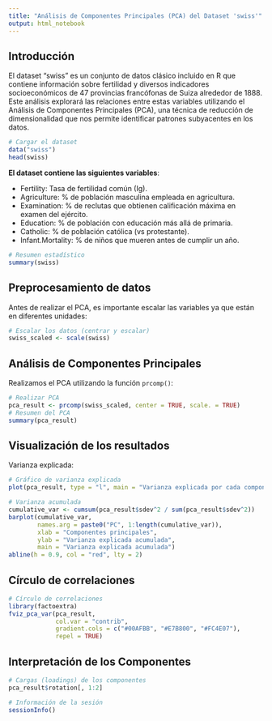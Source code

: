 ---
title: "Análisis de Componentes Principales (PCA) del Dataset 'swiss'"
output: html_notebook
---

## Introducción

El dataset "swiss" es un conjunto de datos clásico incluido en R que contiene información sobre fertilidad y diversos indicadores socioeconómicos de 47 provincias francófonas de Suiza alrededor de 1888. Este análisis explorará las relaciones entre estas variables utilizando el Análisis de Componentes Principales (PCA), una técnica de reducción de dimensionalidad que nos permite identificar patrones subyacentes en los datos.

```{r}
# Cargar el dataset
data("swiss")
head(swiss)
```

**El dataset contiene las siguientes variables**:

- Fertility: Tasa de fertilidad común (Ig).
- Agriculture: % de población masculina empleada en agricultura.
- Examination: % de reclutas que obtienen calificación máxima en examen del ejército.
- Education: % de población con educación más allá de primaria.
- Catholic: % de población católica (vs protestante).
- Infant.Mortality: % de niños que mueren antes de cumplir un año.

```{r echo=TRUE}
# Resumen estadístico
summary(swiss)
```

## Preprocesamiento de datos

Antes de realizar el PCA, es importante escalar las variables ya que están en diferentes unidades:

```{r echo=TRUE}
# Escalar los datos (centrar y escalar)
swiss_scaled <- scale(swiss)
```

## Análisis de Componentes Principales

Realizamos el PCA utilizando la función ``prcomp()``:

```{r echo=TRUE}
# Realizar PCA
pca_result <- prcomp(swiss_scaled, center = TRUE, scale. = TRUE)
# Resumen del PCA
summary(pca_result)
```

## Visualización de los resultados

Varianza explicada:

```{r echo=TRUE}
# Gráfico de varianza explicada
plot(pca_result, type = "l", main = "Varianza explicada por cada componente")
```

```{r echo=TRUE}
# Varianza acumulada
cumulative_var <- cumsum(pca_result$sdev^2 / sum(pca_result$sdev^2))
barplot(cumulative_var, 
        names.arg = paste0("PC", 1:length(cumulative_var)),
        xlab = "Componentes principales",
        ylab = "Varianza explicada acumulada",
        main = "Varianza explicada acumulada")
abline(h = 0.9, col = "red", lty = 2)
```

## Círculo de correlaciones

```{r echo=TRUE}
# Círculo de correlaciones
library(factoextra)
fviz_pca_var(pca_result,
             col.var = "contrib",
             gradient.cols = c("#00AFBB", "#E7B800", "#FC4E07"),
             repel = TRUE)
```

## Interpretación de los Componentes

```{r echo=TRUE}
# Cargas (loadings) de los componentes
pca_result$rotation[, 1:2]
```

```{r echo=TRUE}
# Información de la sesión
sessionInfo()
```